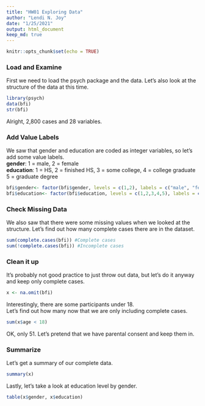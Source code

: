 ```yaml
---
title: "HW01 Exploring Data"
author: "Lendi N. Joy"
date: "1/25/2021"
output: html_document
keep_md: true
---
```


```r
knitr::opts_chunk$set(echo = TRUE)
```
### Load and Examine
First we need to load the psych package and the data. Let's also look at the structure of the data at this time.
```r
library(psych)
data(bfi)
str(bfi)
```
Alright, 2,800 cases and 28 variables. 

### Add Value Labels
We saw that gender and education are coded as integer variables, so let's add some value labels.  
**gender**:    1 = male, 2 = female   
**education**: 1 = HS, 2 = finished HS, 3 = some college, 4 = college graduate 5 = graduate degree
```r
bfi$gender<- factor(bfi$gender, levels = c(1,2), labels = c("male", "female"))
bfi$education<- factor(bfi$education, levels = c(1,2,3,4,5), labels = c("HS", "finished HS", "some college", "college grad", "grad degree"))
```

### Check Missing Data
We also saw that there were some missing values when we looked at the structure. Let's find out how many complete cases there are in the dataset.
```r
sum(complete.cases(bfi)) #Complete cases
sum(!complete.cases(bfi)) #Incomplete cases
```

### Clean it up
It's probably not good practice to just throw out data, but let's do it anyway and keep only complete cases.
```r
x <- na.omit(bfi)
```


Interestingly, there are some participants under 18.   
Let's find out how many now that we are only including complete cases.
```r
sum(x$age < 18)
```
OK, only 51. Let's pretend that we have parental consent and keep them in.

### Summarize
Let's get a summary of our complete data.
```r
summary(x)
```

Lastly, let's take a look at education level by gender.
```r
table(x$gender, x$education)
```